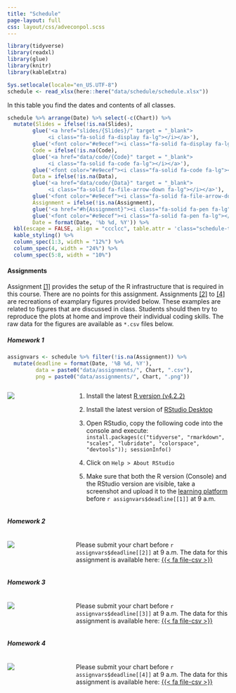 ```yaml
---
title: "Schedule"
page-layout: full
css: layout/css/adveconpol.scss
---
```


```r
library(tidyverse)
library(readxl)
library(glue)
library(knitr)
library(kableExtra)

Sys.setlocale(locale="en_US.UTF-8")
schedule <- read_xlsx(here::here("data/schedule/schedule.xlsx"))
```

In this table you find the dates and contents of all classes.


::: {.schedule-table}
```r
schedule %>% arrange(Date) %>% select(-c(Chart)) %>%
  mutate(Slides = ifelse(!is.na(Slides),
        glue('<a href="slides/{Slides}/" target = "_blank">
             <i class="fa-solid fa-display fa-lg"></i></a>'),
        glue('<font color="#e9ecef"><i class="fa-solid fa-display fa-lg"></i></font>')), 
        Code = ifelse(!is.na(Code),
        glue('<a href="data/code/{Code}" target = "_blank">
             <i class="fa-solid fa-code fa-lg"></i></a>'),
        glue('<font color="#e9ecef"><i class="fa-solid fa-code fa-lg"></i></font>')),
        Data = ifelse(!is.na(Data),
        glue('<a href="data/code/{Data}" target = "_blank">
             <i class="fa-solid fa-file-arrow-down fa-lg"></i></a>'),
        glue('<font color="#e9ecef"><i class="fa-solid fa-file-arrow-down fa-lg"></i></font>')),
        Assignment = ifelse(!is.na(Assignment),
        glue('<a href="#h{Assignment}"><i class="fa-solid fa-pen fa-lg"></i></a>'),
        glue('<font color="#e9ecef"><i class="fa-solid fa-pen fa-lg"></i></font>')),
        Date = format(Date, '%b %d, %Y')) %>%
  kbl(escape = FALSE, align = "ccclcc", table.attr = 'class="schedule-table"') %>% 
  kable_styling() %>% 
  column_spec(1:3, width = "12%") %>% 
  column_spec(4, width = "24%") %>% 
  column_spec(5:8, width = "10%")
```
:::

#### Assignments

Assignment [[1]](#h1) provides the setup of the R infrastructure that is required in this course. There are no points for this assignment. Assignments [[2]](#h2) to [[4]](#h4) are recreations of examplary figures provided below. These examples are related to figures that are discussed in class. Students should then try to reproduce the plots at home and improve their individual coding skills. The raw data for the figures are available as `*.csv` files below.  

##### Homework 1{#h1}

```r
assignvars <- schedule %>% filter(!is.na(Assignment)) %>%
  mutate(deadline = format(Date, '%B %d, %Y'),
         data = paste0("data/assignments/", Chart, ".csv"),
         png = paste0("data/assignments/", Chart, ".png"))
```

::: {.columns}
::: {.column width="20%"}
[![](`r assignvars$png[[1]]`)](`r assignvars$png[[1]]`)
:::

::: {.column width="3%"}
:::

::: {.column width="70%"}
1. Install the latest [R version (v4.2.2)](https://cran.r-project.org/)

2. Install the latest version of [RStudio Desktop](https://posit.co/download/rstudio-desktop/)

3. Open RStudio, copy the following code into the console and execute:
`install.packages(c("tidyverse", "rmarkdown", "scales", "lubridate", "colorspace", "devtools")); sessionInfo()`

4. Click on `Help > About RStudio`

5. Make sure that both the R version (Console) and the RStudio version are visible, take a screenshot and upload it to the [learning platform](https://learn.wu.ac.at) before `r assignvars$deadline[[1]]` at 9 a.m.
:::
:::

##### Homework 2{#h2}

::: {.columns}
::: {.column width="20%"}
[![](`r assignvars$png[[2]]`)](`r assignvars$png[[2]]`)
:::

::: {.column width="3%"}
:::

::: {.column width="70%"}
Please submit your chart before `r assignvars$deadline[[2]]` at 9 a.m. The data for this assignment is available here: <a href = "`r assignvars$data[[2]]`">{{< fa file-csv >}}</a>
:::
:::

##### Homework 3{#h3}

::: {.columns}
::: {.column width="20%"}
[![](`r assignvars$png[[3]]`)](`r assignvars$png[[3]]`)
:::

::: {.column width="3%"}
:::

::: {.column width="70%"}
Please submit your chart before `r assignvars$deadline[[3]]` at 9 a.m. The data for this assignment is available here: <a href = "`r assignvars$data[[3]]`">{{< fa file-csv >}}</a>
:::
:::

##### Homework 4{#h4}

::: {.columns}
::: {.column width="20%"}
[![](`r assignvars$png[[4]]`)](`r assignvars$png[[4]]`)
:::

::: {.column width="3%"}
:::

::: {.column width="70%"}
Please submit your chart before `r assignvars$deadline[[4]]` at 9 a.m. The data for this assignment is available here: <a href = "`r assignvars$data[[4]]`">{{< fa file-csv >}}</a>
:::
:::